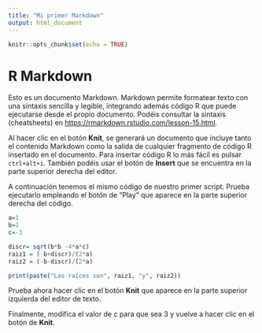 ```yaml
---
title: "Mi primer Markdown"
output: html_document
---
```


```r
knitr::opts_chunk$set(echo = TRUE)
```

# R Markdown

Esto es un documento Markdown. Markdown permite formatear texto con una sintaxis sencilla y legible, integrando además código R que puede ejecutarse desde el propio documento. Podéis consultar la sintaxis (cheatsheets) en <https://rmarkdown.rstudio.com/lesson-15.html>.

Al hacer clic en el botón **Knit**, se generará un documento que incluye tanto el contenido Markdown como la salida de cualquier fragmento de código R insertado en el documento. Para insertar código R lo más fácil es pulsar `ctrl+alt+i`. También podéis usar el botón de **Insert** que se encuentra en la parte superior derecha del editor.

A continuación tenemos el mismo código de nuestro primer script. Prueba ejecutarlo empleando el botón de "Play" que aparece en la parte superior derecha del código.

```r
a=1
b=2
c=-3

discr= sqrt(b*b -4*a*c)
raiz1 = (-b+discr)/(2*a)
raiz2 = (-b-discr)/(2*a)

print(paste("Las raíces son", raiz1, "y", raiz2))
```

Prueba ahora hacer clic en el botón **Knit** que aparece en la parte superior izquierda del editor de texto.


Finalmente, modifica el valor de c para que sea 3 y vuelve a hacer clic en el botón de **Knit**.